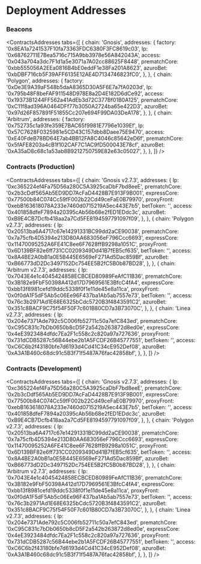

# Deployment Addresses

### Beacons

<ContractsAddresses
  tabs={[
    {
      chain: 'Gnosis',
      addresses: {
        factory: '0x8EA1a7241537F10fa73363FDC6380F3FC8619c03',
        lp: '0x68762711E7Bea5716c715A9bb3978e56A842043A',
        access: '0x043a704a3dc7F1d1a5e3071a7A02cc88625F8448',
        prematchCore: '0xbb555056A2EEa0816B4bE0eddF1e38Fa201A8623',
        azuroBet: '0xbDBF716cb5F39AFF6135E12AE4D7134746823fC0',
      },
    },
    {
      chain: 'Polygon',
      addresses: {
        factory: '0xDe3E9A39aF548b5daA8365D30A5F6E7a7fA0203d',
        lp: '0x795b48F8beFAF911548D978E8a2D4E182D6dCe92',
        access: '0x19373B1244FF562a41AdEb3d72C377Bf01B0A125',
        prematchCore: '0xC11f8ad396A0464DFf77b3050A2724ba65e422D3',
        azuroBet: '0x97d26F857891F51855Cc207e694F99DA03DeA178',
      },
    },
    {
      chain: 'Arbitrum',
      addresses: {
        factory: '0x752735c1a93fe359E7BAC65f9981E7796e1039Ef',
        lp: '0x57C7628F0325981e5CD43C157dbb8Daee75E9470',
        access: '0xE40FdeB78BD64E7ab4BB12FA8C4046c85642eD6f',
        prematchCore: '0x5fAFE8203a4cB1f102CAF7C1AC9fD500043E78cf',
        azuroBet: '0xA35aD8c68c1a53ab8B9212750759E82e63c05027',
      },
    },
  ]}
/>

### Contracts (Production)

<ContractsAddresses
  tabs={[
    {
      chain: 'Gnosis v2.7.3',
      addresses: {
        lp: '0xc365224ef4Fa75D56a280C5A3925caDbF7bd8eeE',
        prematchCore: '0x2b3cDdf565Ab5ED9DD7AcFaD4428B7E913F9B001',
        expressCore: '0x77500b84C074Cc59fF002b22Cd49ceFaE0B79970',
        proxyFront: '0xebB163618078A233e7460d0715219A5ec443E7b5',
        betToken: '',
        access: '0x401858dfeF7894a20395cAb56b68e2fED1EDdc3c',
        azuroBet: '0xB9E4CB7Dcfb418aa2a7Cd5FE8194597791097f09',
      },
    },
    {
      chain: 'Polygon v2.7.3',
      addresses: {
        lp: '0x20513ba6A4717c67e14291331BC99dd2aCE90038',
        prematchCore: '0x7a75cfb4D5394e213D80AA683056eF796Ccc6693',
        expressCore: '0x11470095252A6FE41C8ee6F7628ffB9298a1051C',
        proxyFront: '0x6D139BF82e6ff731CC0209349Dd41B7fEB5cf635',
        betToken: '',
        access: '0x8A4BE2A0bB1a0E5B445E6569eF271Ad5Dac859Bf',
        azuroBet: '0xB66773dD2Dc3497152Dc754EE5B2fC5B0b87BD28',
      },
    },
    {
      chain: 'Arbitrum v2.7.3',
      addresses: {
        lp: '0x7043E4e1c4045424858ECBCED80989FeAfC11B36',
        prematchCore: '0x3B182e9FbF50398A412d17D7969561E3BfcC4fA4',
        expressCore: '0xbb13f8981cefd19ddc5338f0f1e11de45e8a11ca',
        proxyFront: '0x0f0dA1F5dF5Ab5c06Ee96F437ba1Ab5ab7557e73',
        betToken: '',
        access: '0x76c3b2971Ad1E68E6325bCdc5720B3f4843591C2',
        azuroBet: '0x351c8BACF9C75f54F50F7c601B80CD7a3B73070C',
      },
    },
    {
      chain: 'Linea v2.7.3',
      addresses: {
        lp: '0x204e7371Ade792c5C006fb52711c50a7efC843ed',
        prematchCore: '0xC95C831c7bDb0650b8cD5F2a542b263872d8ed0e',
        expressCore: '0x4eE3923484dfdc7Ea2F1c558c2c820a97a727636',
        proxyFront: '0x731dCDB5287c56B44ebe2b1A5FCDF26B45777551',
        betToken: '',
        access: '0xC6C6b2f43180bfe7d6193d4Cd41C34cE952Def08',
        azuroBet: '0xA3A1B460c68dc91c5B3f71f5487A76fac42858bf',
      },
    },
  ]}
/>

### Contracts (Development)

<ContractsAddresses
  tabs={[
    {
      chain: 'Gnosis v2.7.3',
      addresses: {
        lp: '0xc365224ef4Fa75D56a280C5A3925caDbF7bd8eeE',
        prematchCore: '0x2b3cDdf565Ab5ED9DD7AcFaD4428B7E913F9B001',
        expressCore: '0x77500b84C074Cc59fF002b22Cd49ceFaE0B79970',
        proxyFront: '0xebB163618078A233e7460d0715219A5ec443E7b5',
        betToken: '',
        access: '0x401858dfeF7894a20395cAb56b68e2fED1EDdc3c',
        azuroBet: '0xB9E4CB7Dcfb418aa2a7Cd5FE8194597791097f09',
      },
    },
    {
      chain: 'Polygon v2.7.3',
      addresses: {
        lp: '0x20513ba6A4717c67e14291331BC99dd2aCE90038',
        prematchCore: '0x7a75cfb4D5394e213D80AA683056eF796Ccc6693',
        expressCore: '0x11470095252A6FE41C8ee6F7628ffB9298a1051C',
        proxyFront: '0x6D139BF82e6ff731CC0209349Dd41B7fEB5cf635',
        betToken: '',
        access: '0x8A4BE2A0bB1a0E5B445E6569eF271Ad5Dac859Bf',
        azuroBet: '0xB66773dD2Dc3497152Dc754EE5B2fC5B0b87BD28',
      },
    },
    {
      chain: 'Arbitrum v2.7.3',
      addresses: {
        lp: '0x7043E4e1c4045424858ECBCED80989FeAfC11B36',
        prematchCore: '0x3B182e9FbF50398A412d17D7969561E3BfcC4fA4',
        expressCore: '0xbb13f8981cefd19ddc5338f0f1e11de45e8a11ca',
        proxyFront: '0x0f0dA1F5dF5Ab5c06Ee96F437ba1Ab5ab7557e73',
        betToken: '',
        access: '0x76c3b2971Ad1E68E6325bCdc5720B3f4843591C2',
        azuroBet: '0x351c8BACF9C75f54F50F7c601B80CD7a3B73070C',
      },
    },
    {
      chain: 'Linea v2.7.3',
      addresses: {
        lp: '0x204e7371Ade792c5C006fb52711c50a7efC843ed',
        prematchCore: '0xC95C831c7bDb0650b8cD5F2a542b263872d8ed0e',
        expressCore: '0x4eE3923484dfdc7Ea2F1c558c2c820a97a727636',
        proxyFront: '0x731dCDB5287c56B44ebe2b1A5FCDF26B45777551',
        betToken: '',
        access: '0xC6C6b2f43180bfe7d6193d4Cd41C34cE952Def08',
        azuroBet: '0xA3A1B460c68dc91c5B3f71f5487A76fac42858bf',
      },
    },
  ]}
/>
